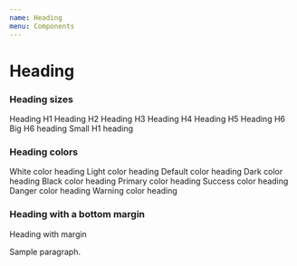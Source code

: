 ```yaml
---
name: Heading
menu: Components
---
```



# Heading

<Props of={Heading} />


### Heading sizes

<Playground>
  <Heading as="h1">Heading H1</Heading>
  <Heading as="h2">Heading H2</Heading>
  <Heading as="h3">Heading H3</Heading>
  <Heading as="h4">Heading H4</Heading>
  <Heading as="h5">Heading H5</Heading>
  <Heading as="h6">Heading H6</Heading>
  <Heading as="h6" sizing="h1">Big H6 heading</Heading>
  <Heading as="h1" sizing="h6">Small H1 heading</Heading>
</Playground>


### Heading colors

<Playground>
  <ColorBox bgColor="darkest">
    <Heading as="h3" color="white">White color heading</Heading>
  </ColorBox>
  <Heading as="h3" color="light">Light color heading</Heading>
  <Heading as="h3" color="default">Default color heading</Heading>
  <Heading as="h3" color="dark">Dark color heading</Heading>
  <Heading as="h3" color="black">Black color heading</Heading>
  <Heading as="h3" color="primary">Primary color heading</Heading>
  <Heading as="h3" color="success">Success color heading</Heading>
  <Heading as="h3" color="danger">Danger color heading</Heading>
  <Heading as="h3" color="warning">Warning color heading</Heading>
</Playground>

### Heading with a bottom margin

<Playground>
  <Heading as="h3" marginBottom={true}>Heading with margin</Heading>
  <p>Sample paragraph.</p>
</Playground>